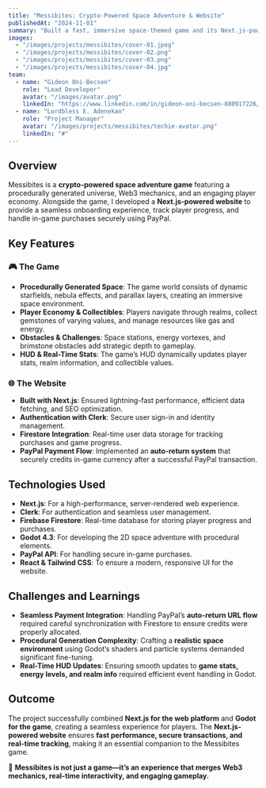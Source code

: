 ```yaml
---
title: "Messibites: Crypto-Powered Space Adventure & Website"
publishedAt: "2024-11-01"
summary: "Built a fast, immersive space-themed game and its Next.js-powered website, integrating Web3 mechanics, real-time stats, and a frictionless user experience."
images:
  - "/images/projects/messibites/cover-01.jpeg"
  - "/images/projects/messibites/cover-02.png"
  - "/images/projects/messibites/cover-03.png"
  - "/images/projects/messibites/cover-04.jpg"
team:
  - name: "Gideon Oni-Becsen"
    role: "Lead Developer"
    avatar: "/images/avatar.png"
    linkedIn: "https://www.linkedin.com/in/gideon-oni-becsen-880917226/"
  - name: "Lordbless E. Adenekan"
    role: "Project Manager"
    avatar: "/images/projects/messibites/techie-avatar.png"
    linkedIn: "#"
---
```


## Overview

Messibites is a **crypto-powered space adventure game** featuring a procedurally generated universe, Web3 mechanics, and an engaging player economy. Alongside the game, I developed a **Next.js-powered website** to provide a seamless onboarding experience, track player progress, and handle in-game purchases securely using PayPal.

## Key Features

### 🎮 The Game
- **Procedurally Generated Space**: The game world consists of dynamic starfields, nebula effects, and parallax layers, creating an immersive space environment.
- **Player Economy & Collectibles**: Players navigate through realms, collect gemstones of varying values, and manage resources like gas and energy.
- **Obstacles & Challenges**: Space stations, energy vortexes, and brimstone obstacles add strategic depth to gameplay.
- **HUD & Real-Time Stats**: The game’s HUD dynamically updates player stats, realm information, and collectible values.

### 🌐 The Website
- **Built with Next.js**: Ensured lightning-fast performance, efficient data fetching, and SEO optimization.
- **Authentication with Clerk**: Secure user sign-in and identity management.
- **Firestore Integration**: Real-time user data storage for tracking purchases and game progress.
- **PayPal Payment Flow**: Implemented an **auto-return system** that securely credits in-game currency after a successful PayPal transaction.

## Technologies Used

- **Next.js**: For a high-performance, server-rendered web experience.
- **Clerk**: For authentication and seamless user management.
- **Firebase Firestore**: Real-time database for storing player progress and purchases.
- **Godot 4.3**: For developing the 2D space adventure with procedural elements.
- **PayPal API**: For handling secure in-game purchases.
- **React & Tailwind CSS**: To ensure a modern, responsive UI for the website.

## Challenges and Learnings

- **Seamless Payment Integration**: Handling PayPal’s **auto-return URL flow** required careful synchronization with Firestore to ensure credits were properly allocated.
- **Procedural Generation Complexity**: Crafting a **realistic space environment** using Godot’s shaders and particle systems demanded significant fine-tuning.
- **Real-Time HUD Updates**: Ensuring smooth updates to **game stats, energy levels, and realm info** required efficient event handling in Godot.

## Outcome

The project successfully combined **Next.js for the web platform** and **Godot for the game**, creating a seamless experience for players. The **Next.js-powered website** ensures **fast performance, secure transactions, and real-time tracking**, making it an essential companion to the Messibites game.

🚀 **Messibites is not just a game—it’s an experience that merges Web3 mechanics, real-time interactivity, and engaging gameplay.**
